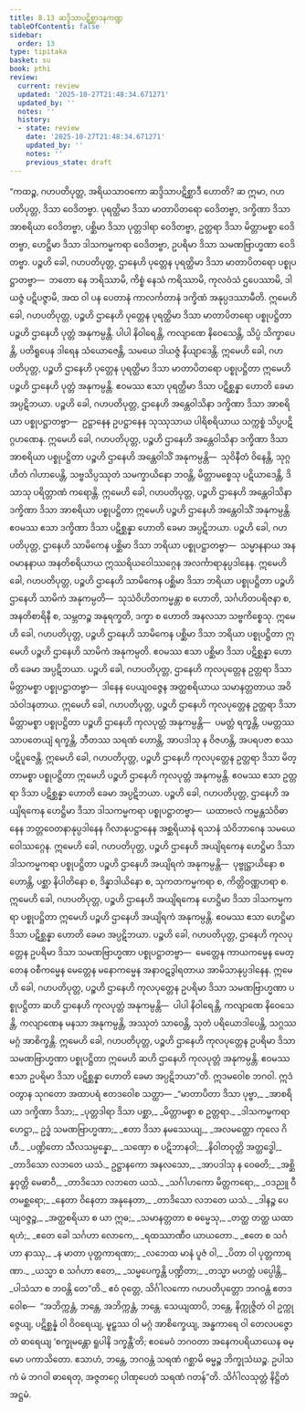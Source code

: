 ```yaml
---
title: 8.13 ဆဒ္ဒိသာပဋိစ္ဆာဒနကဏ္ဍ
tableOfContents: false
sidebar:
  order: 13
type: tipitaka
basket: su
book: pthi
review:
  current: review
  updated: '2025-10-27T21:48:34.671271'
  updated_by: ''
  notes: ''
  history:
  - state: review
    date: '2025-10-27T21:48:34.671271'
    updated_by: ''
    notes: ''
    previous_state: draft
---
```



<ReviewStatus review={frontmatter.review} showDetails={true} />

<HypothesisAnnotation frontmatter={frontmatter} />

<DynamicBreadcrumb />

<Division number="266" book="pthi" e="ch" v="8" p="153">

<Paragraph number="623" book="pthi">
“ကထဉ္စ, ဂဟပတိပုတ္တ, အရိယသာဝကော ဆဒ္ဒိသာပဋိစ္ဆာဒီ ဟောတိ? ဆ ဣမာ, ဂဟပတိပုတ္တ, ဒိသာ ဝေဒိတဗ္ဗာ. ပုရတ္ထိမာ ဒိသာ မာတာပိတရော ဝေဒိတဗ္ဗာ, ဒက္ခိဏာ ဒိသာ အာစရိယာ ဝေဒိတဗ္ဗာ, ပစ္ဆိမာ ဒိသာ ပုတ္တဒါရာ ဝေဒိတဗ္ဗာ, ဥတ္တရာ ဒိသာ မိတ္တာမစ္စာ ဝေဒိတဗ္ဗာ, ဟေဋ္ဌိမာ ဒိသာ ဒါသကမ္မကရာ ဝေဒိတဗ္ဗာ, ဥပရိမာ ဒိသာ သမဏဗြာဟ္မဏာ ဝေဒိတဗ္ဗာ.
</Paragraph>

</Division>
<Division number="267" book="pthi" e="ch" v="8" p="154">

<Paragraph number="624" book="pthi">
ပဉ္စဟိ ခေါ, ဂဟပတိပုတ္တ, ဌာနေဟိ ပုတ္တေန ပုရတ္ထိမာ ဒိသာ မာတာပိတရော ပစ္စုပဋ္ဌာတဗ္ဗာ—  ဘတော နေ ဘရိဿာမိ, ကိစ္စံ နေသံ ကရိဿာမိ, ကုလဝံသံ ဌပေဿာမိ, ဒါယဇ္ဇံ ပဋိပဇ္ဇာမိ, အထ ဝါ ပန ပေတာနံ ကာလင်္ကတာနံ ဒက္ခိဏံ အနုပ္ပဒဿာမီတိ. ဣမေဟိ ခေါ, ဂဟပတိပုတ္တ, ပဉ္စဟိ ဌာနေဟိ ပုတ္တေန ပုရတ္ထိမာ ဒိသာ မာတာပိတရော ပစ္စုပဋ္ဌိတာ ပဉ္စဟိ ဌာနေဟိ ပုတ္တံ အနုကမ္ပန္တိ. ပါပါ နိဝါရေန္တိ, ကလျာဏေ နိဝေသေန္တိ, သိပ္ပံ သိက္ခာပေန္တိ, ပတိရူပေန ဒါရေန သံယောဇေန္တိ, သမယေ ဒါယဇ္ဇံ နိယျာဒေန္တိ. ဣမေဟိ ခေါ, ဂဟပတိပုတ္တ, ပဉ္စဟိ ဌာနေဟိ ပုတ္တေန ပုရတ္ထိမာ ဒိသာ မာတာပိတရော ပစ္စုပဋ္ဌိတာ ဣမေဟိ ပဉ္စဟိ ဌာနေဟိ ပုတ္တံ အနုကမ္ပန္တိ. ဧဝမဿ ဧသာ ပုရတ္ထိမာ ဒိသာ ပဋိစ္ဆန္နာ ဟောတိ ခေမာ အပ္ပဋိဘယာ.
</Paragraph>

</Division>
<Division number="268" book="pthi" e="ch" v="8" p="154">

<Paragraph number="625" book="pthi">
ပဉ္စဟိ ခေါ, ဂဟပတိပုတ္တ, ဌာနေဟိ အန္တေဝါသိနာ ဒက္ခိဏာ ဒိသာ အာစရိယာ ပစ္စုပဋ္ဌာတဗ္ဗာ—  ဥဋ္ဌာနေန ဥပဋ္ဌာနေန သုဿုသာယ ပါရိစရိယာယ သက္ကစ္စံ သိပ္ပပဋိဂ္ဂဟဏေန. ဣမေဟိ ခေါ, ဂဟပတိပုတ္တ, ပဉ္စဟိ ဌာနေဟိ အန္တေဝါသိနာ ဒက္ခိဏာ ဒိသာ အာစရိယာ ပစ္စုပဋ္ဌိတာ ပဉ္စဟိ ဌာနေဟိ အန္တေဝါသိံ အနုကမ္ပန္တိ—  သုဝိနီတံ ဝိနေန္တိ, သုဂ္ဂဟိတံ ဂါဟာပေန္တိ, သဗ္ဗသိပ္ပဿုတံ သမက္ခာယိနော ဘဝန္တိ, မိတ္တာမစ္စေသု ပဋိယာဒေန္တိ, ဒိသာသု ပရိတ္တာဏံ ကရောန္တိ. ဣမေဟိ ခေါ, ဂဟပတိပုတ္တ, ပဉ္စဟိ ဌာနေဟိ အန္တေဝါသိနာ ဒက္ခိဏာ ဒိသာ အာစရိယာ ပစ္စုပဋ္ဌိတာ ဣမေဟိ ပဉ္စဟိ ဌာနေဟိ အန္တေဝါသိံ အနုကမ္ပန္တိ. ဧဝမဿ ဧသာ ဒက္ခိဏာ ဒိသာ ပဋိစ္ဆန္နာ ဟောတိ ခေမာ အပ္ပဋိဘယာ.
</Paragraph>

</Division>
<Division number="269" book="pthi" e="ch" v="8" p="154">

<Paragraph number="626" book="pthi">
ပဉ္စဟိ ခေါ, ဂဟပတိပုတ္တ, ဌာနေဟိ သာမိကေန ပစ္ဆိမာ ဒိသာ ဘရိယာ ပစ္စုပဋ္ဌာတဗ္ဗာ—  သမ္မာနနာယ အနဝမာနနာယ အနတိစရိယာယ ဣဿရိယဝေါဿဂ္ဂေန အလင်္ကာရာနုပ္ပဒါနေန. ဣမေဟိ ခေါ, ဂဟပတိပုတ္တ, ပဉ္စဟိ ဌာနေဟိ သာမိကေန ပစ္ဆိမာ ဒိသာ ဘရိယာ ပစ္စုပဋ္ဌိတာ ပဉ္စဟိ ဌာနေဟိ သာမိကံ အနုကမ္ပတိ—  သုသံဝိဟိတကမ္မန္တာ စ ဟောတိ, သင်္ဂဟိတပရိဇနာ စ, အနတိစာရိနီ စ, သမ္ဘတဉ္စ အနုရက္ခတိ, ဒက္ခာ စ ဟောတိ အနလသာ သဗ္ဗကိစ္စေသု. ဣမေဟိ ခေါ, ဂဟပတိပုတ္တ, ပဉ္စဟိ ဌာနေဟိ သာမိကေန ပစ္ဆိမာ ဒိသာ ဘရိယာ ပစ္စုပဋ္ဌိတာ ဣမေဟိ ပဉ္စဟိ ဌာနေဟိ သာမိကံ အနုကမ္ပတိ. ဧဝမဿ ဧသာ ပစ္ဆိမာ ဒိသာ ပဋိစ္ဆန္နာ ဟောတိ ခေမာ အပ္ပဋိဘယာ.
</Paragraph>

</Division>
<Division number="270" book="pthi" e="ch" v="8" p="155">

<Paragraph number="627" book="pthi">
ပဉ္စဟိ ခေါ, ဂဟပတိပုတ္တ, ဌာနေဟိ ကုလပုတ္တေန ဥတ္တရာ ဒိသာ မိတ္တာမစ္စာ ပစ္စုပဋ္ဌာတဗ္ဗာ—  ဒါနေန ပေယျဝဇ္ဇေန အတ္ထစရိယာယ သမာနတ္တတာယ အဝိသံဝါဒနတာယ. ဣမေဟိ ခေါ, ဂဟပတိပုတ္တ, ပဉ္စဟိ ဌာနေဟိ ကုလပုတ္တေန ဥတ္တရာ ဒိသာ မိတ္တာမစ္စာ ပစ္စုပဋ္ဌိတာ ပဉ္စဟိ ဌာနေဟိ ကုလပုတ္တံ အနုကမ္ပန္တိ—  ပမတ္တံ ရက္ခန္တိ, ပမတ္တဿ သာပတေယျံ ရက္ခန္တိ, ဘီတဿ သရဏံ ဟောန္တိ, အာပဒါသု န ဝိဇဟန္တိ, အပရပဇာ စဿ ပဋိပူဇေန္တိ. ဣမေဟိ ခေါ, ဂဟပတိပုတ္တ, ပဉ္စဟိ ဌာနေဟိ ကုလပုတ္တေန ဥတ္တရာ ဒိသာ မိတ္တာမစ္စာ ပစ္စုပဋ္ဌိတာ ဣမေဟိ ပဉ္စဟိ ဌာနေဟိ ကုလပုတ္တံ အနုကမ္ပန္တိ. ဧဝမဿ ဧသာ ဥတ္တရာ ဒိသာ ပဋိစ္ဆန္နာ ဟောတိ ခေမာ အပ္ပဋိဘယာ.
</Paragraph>

</Division>
<Division number="271" book="pthi" e="ch" v="8" p="155">

<Paragraph number="628" book="pthi">
ပဉ္စဟိ ခေါ, ဂဟပတိပုတ္တ, ဌာနေဟိ အယျိရကေန ဟေဋ္ဌိမာ ဒိသာ ဒါသကမ္မကရာ ပစ္စုပဋ္ဌာတဗ္ဗာ—  ယထာဗလံ ကမ္မန္တသံဝိဓာနေန ဘတ္တဝေတနာနုပ္ပဒါနေန ဂိလာနုပဋ္ဌာနေန အစ္ဆရိယာနံ ရသာနံ သံဝိဘာဂေန သမယေ ဝေါဿဂ္ဂေန. ဣမေဟိ ခေါ, ဂဟပတိပုတ္တ, ပဉ္စဟိ ဌာနေဟိ အယျိရကေန ဟေဋ္ဌိမာ ဒိသာ ဒါသကမ္မကရာ ပစ္စုပဋ္ဌိတာ ပဉ္စဟိ ဌာနေဟိ အယျိရကံ အနုကမ္ပန္တိ—  ပုဗ္ဗုဋ္ဌာယိနော စ ဟောန္တိ, ပစ္ဆာ နိပါတိနော စ, ဒိန္နာဒါယိနော စ, သုကတကမ္မကရာ စ, ကိတ္တိဝဏ္ဏဟရာ စ. ဣမေဟိ ခေါ, ဂဟပတိပုတ္တ, ပဉ္စဟိ ဌာနေဟိ အယျိရကေန ဟေဋ္ဌိမာ ဒိသာ ဒါသကမ္မကရာ ပစ္စုပဋ္ဌိတာ ဣမေဟိ ပဉ္စဟိ ဌာနေဟိ အယျိရကံ အနုကမ္ပန္တိ. ဧဝမဿ ဧသာ ဟေဋ္ဌိမာ ဒိသာ ပဋိစ္ဆန္နာ ဟောတိ ခေမာ အပ္ပဋိဘယာ.
</Paragraph>

</Division>
<Division number="272" book="pthi" e="ch" v="8" p="155">

<Paragraph number="629" book="pthi">
ပဉ္စဟိ ခေါ, ဂဟပတိပုတ္တ, ဌာနေဟိ ကုလပုတ္တေန ဥပရိမာ ဒိသာ သမဏဗြာဟ္မဏာ ပစ္စုပဋ္ဌာတဗ္ဗာ—  မေတ္တေန ကာယကမ္မေန မေတ္တေန ဝစီကမ္မေန မေတ္တေန မနောကမ္မေန အနာဝဋဒွါရတာယ အာမိသာနုပ္ပဒါနေန. ဣမေဟိ ခေါ, ဂဟပတိပုတ္တ, ပဉ္စဟိ ဌာနေဟိ ကုလပုတ္တေန ဥပရိမာ ဒိသာ သမဏဗြာဟ္မဏာ ပစ္စုပဋ္ဌိတာ ဆဟိ ဌာနေဟိ ကုလပုတ္တံ အနုကမ္ပန္တိ—  ပါပါ နိဝါရေန္တိ, ကလျာဏေ နိဝေသေန္တိ, ကလျာဏေန မနသာ အနုကမ္ပန္တိ, အဿုတံ သာဝေန္တိ, သုတံ ပရိယောဒါပေန္တိ, သဂ္ဂဿ မဂ္ဂံ အာစိက္ခန္တိ. ဣမေဟိ ခေါ, ဂဟပတိပုတ္တ, ပဉ္စဟိ ဌာနေဟိ ကုလပုတ္တေန ဥပရိမာ ဒိသာ သမဏဗြာဟ္မဏာ ပစ္စုပဋ္ဌိတာ ဣမေဟိ ဆဟိ ဌာနေဟိ ကုလပုတ္တံ အနုကမ္ပန္တိ. ဧဝမဿ ဧသာ ဥပရိမာ ဒိသာ ပဋိစ္ဆန္နာ ဟောတိ ခေမာ အပ္ပဋိဘယာ”တိ.
</Paragraph>

</Division>
<Division number="273" book="pthi" e="ch" v="8" p="156">

<Paragraph number="630" book="pthi">
ဣဒမဝေါစ ဘဂဝါ. ဣဒံ ဝတွာန သုဂတော အထာပရံ ဧတဒဝေါစ သတ္ထာ—
</Paragraph>

<Paragraph number="631" type="verses" book="pthi">
_“မာတာပိတာ ဒိသာ ပုဗ္ဗာ,_  
_အာစရိယာ ဒက္ခိဏာ ဒိသာ;_  
_ပုတ္တဒါရာ ဒိသာ ပစ္ဆာ,_  
_မိတ္တာမစ္စာ စ ဥတ္တရာ._  

</Paragraph>

<Paragraph number="632" type="verses" book="pthi">
_ဒါသကမ္မကရာ ဟေဋ္ဌာ,_  
ဥဒ္ဓံ သမဏဗြာဟ္မဏာ;_  
_ဧတာ ဒိသာ နမဿေယျ,_  
_အလမတ္တော ကုလေ ဂိဟီ._  

</Paragraph>

<Paragraph number="633" type="verses" book="pthi">
_ပဏ္ဍိတော သီလသမ္ပန္နော,_  
_သဏှော စ ပဋိဘာနဝါ;_  
_နိဝါတဝုတ္တိ အတ္ထဒ္ဓေါ,_  
_တာဒိသော လဘတေ ယသံ._  

</Paragraph>

<Paragraph number="634" type="verses" book="pthi">
ဥဋ္ဌာနကော အနလသော,_  
_အာပဒါသု န ဝေဓတိ;_  
_အစ္ဆိန္နဝုတ္တိ မေဓာဝီ,_  
_တာဒိသော လဘတေ ယသံ._  

</Paragraph>

<Paragraph number="635" type="verses" book="pthi">
_သင်္ဂါဟကော မိတ္တကရော,_  
_ဝဒညူ ဝီတမစ္ဆရော;_  
_နေတာ ဝိနေတာ အနုနေတာ,_  
_တာဒိသော လဘတေ ယသံ._  

</Paragraph>

<Paragraph number="636" type="verses" book="pthi">
_ဒါနဉ္စ ပေယျဝဇ္ဇဉ္စ,_  
_အတ္ထစရိယာ စ ယာ ဣဓ;_  
_သမာနတ္တတာ စ ဓမ္မေသု,_  
_တတ္ထ တတ္ထ ယထာရဟံ;_  
_ဧတေ ခေါ သင်္ဂဟာ လောကေ,_  
_ရထဿာဏီဝ ယာယတော._  

</Paragraph>

<Paragraph number="637" type="verses" book="pthi">
_ဧတေ စ သင်္ဂဟာ နာဿု,_  
_န မာတာ ပုတ္တကာရဏာ;_  
_လဘေထ မာနံ ပူဇံ ဝါ,_  
_ပိတာ ဝါ ပုတ္တကာရဏာ._  

</Paragraph>

<Paragraph number="638" type="verses" book="pthi">
_ယသ္မာ စ သင်္ဂဟာ ဧတေ,_  
_သမ္မပေက္ခန္တိ ပဏ္ဍိတာ;_  
_တသ္မာ မဟတ္တံ ပပ္ပေါန္တိ,_  
_ပါသံသာ စ ဘဝန္တိ တေ”တိ._  

</Paragraph>

</Division>
<Division number="274" book="pthi" e="ch" v="8" p="157">

<Paragraph number="639" book="pthi">
ဧဝံ ဝုတ္တေ, သိင်္ဂါလကော ဂဟပတိပုတ္တော ဘဂဝန္တံ ဧတဒဝေါစ—  “အဘိက္ကန္တံ, ဘန္တေ, အဘိက္ကန္တံ, ဘန္တေ. သေယျထာပိ, ဘန္တေ, နိက္ကုဇ္ဇိတံ ဝါ ဥက္ကုဇ္ဇေယျ, ပဋိစ္ဆန္နံ ဝါ ဝိဝရေယျ, မူဠှဿ ဝါ မဂ္ဂံ အာစိက္ခေယျ, အန္ဓကာရေ ဝါ တေလပဇ္ဇောတံ ဓာရေယျ ‘စက္ခုမန္တော ရူပါနိ ဒက္ခန္တီ’တိ; ဧဝမေဝံ ဘဂဝတာ အနေကပရိယာယေန ဓမ္မော ပကာသိတော. ဧသာဟံ, ဘန္တေ, ဘဂဝန္တံ သရဏံ ဂစ္ဆာမိ ဓမ္မဉ္စ ဘိက္ခုသံဃဉ္စ. ဥပါသကံ မံ ဘဂဝါ ဓာရေတု, အဇ္ဇတဂ္ဂေ ပါဏုပေတံ သရဏံ ဂတန်”တိ.

</Paragraph>
</Division>

<Paragraph number="640" type="center" book="pthi">
သိင်္ဂါလသုတ္တံ နိဋ္ဌိတံ အဋ္ဌမံ.
</Paragraph>